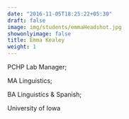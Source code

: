 ```yaml
---
date: "2016-11-05T18:25:22+05:30"
draft: false
image: img/students/emmaHeadshot.jpg
showonlyimage: false
title: Emma Kealey
weight: 1
---
```


PCHP Lab Manager;  

MA Linguistics;

BA Linguistics & Spanish;

University of Iowa